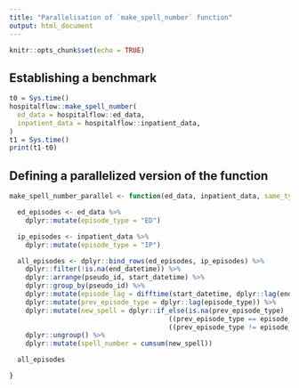 ```yaml
---
title: "Parallelisation of `make_spell_number` function"
output: html_document
---
```


```r
knitr::opts_chunk$set(echo = TRUE)
```

## Establishing a benchmark

```r
t0 = Sys.time()
hospitalflow::make_spell_number(
  ed_data = hospitalflow::ed_data,
  inpatient_data = hospitalflow::inpatient_data,
)
t1 = Sys.time()
print(t1-t0)
```

## Defining a parallelized version of the function

```r
make_spell_number_parallel <- function(ed_data, inpatient_data, same_type_episode_lag = 1, different_type_episode_lag = 6) {

  ed_episodes <- ed_data %>%
    dplyr::mutate(episode_type = "ED")

  ip_episodes <- inpatient_data %>%
    dplyr::mutate(episode_type = "IP")

  all_episodes <- dplyr::bind_rows(ed_episodes, ip_episodes) %>%
    dplyr::filter(!is.na(end_datetime)) %>%
    dplyr::arrange(pseudo_id, start_datetime) %>%
    dplyr::group_by(pseudo_id) %>%
    dplyr::mutate(episode_lag = difftime(start_datetime, dplyr::lag(end_datetime), units = "hours")) %>%
    dplyr::mutate(prev_episode_type = dplyr::lag(episode_type)) %>%
    dplyr::mutate(new_spell = dplyr::if_else(is.na(prev_episode_type) |
                                        ((prev_episode_type == episode_type) & episode_lag > same_type_episode_lag) |
                                        ((prev_episode_type != episode_type) & episode_lag > different_type_episode_lag), TRUE, FALSE)) %>%
    dplyr::ungroup() %>%
    dplyr::mutate(spell_number = cumsum(new_spell))

  all_episodes

}
```
